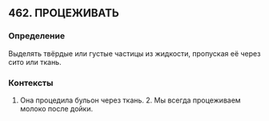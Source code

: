 ## 462. ПРОЦЕЖИВАТЬ
### Определение
Выделять твёрдые или густые частицы из жидкости, пропуская её через сито или ткань.

### Контексты
1. Она процедила бульон через ткань. 2. Мы всегда процеживаем молоко после дойки.

